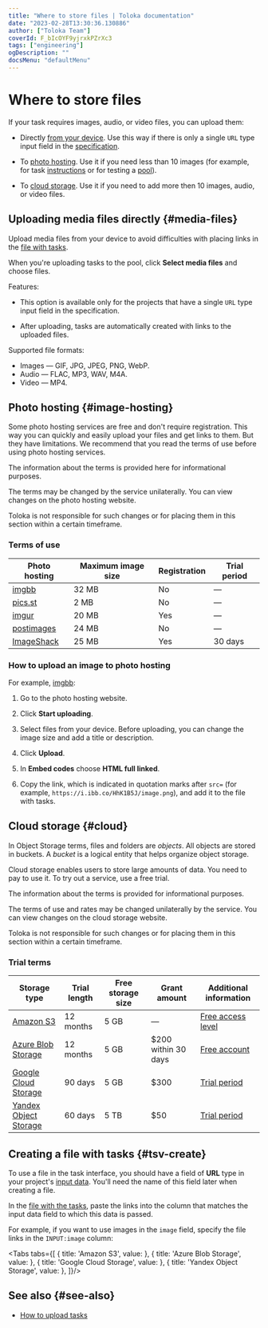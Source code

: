 ```yaml
---
title: "Where to store files | Toloka documentation"
date: "2023-02-28T13:30:36.130886"
author: ["Toloka Team"]
coverId: F_bIcOYF9yjrxkPZrXc3
tags: ["engineering"]
ogDescription: ""
docsMenu: "defaultMenu"
---
```



# Where to store files

If your task requires images, audio, or video files, you can upload them:
- Directly [from your device](#media-files). Use this way if there is only a single `URL` type input field in the [specification](/docs/guide/incoming).

- To [photo hosting](#image-hosting). Use it if you need less than 10 images (for example, for task [instructions](/docs/glossary#instructions) or for testing a [pool](/docs/glossary#pool)).

- To [cloud storage](#cloud). Use it if you need to add more then 10 images, audio, or video files.

## Uploading media files directly {#media-files}

Upload media files from your device to avoid difficulties with placing links in the [file with tasks](/docs/glossary#tsv).

When you're uploading tasks to the pool, click **Select media files** and choose files.

Features:

- This option is available only for the projects that have a single `URL` type input field in the specification.

- After uploading, tasks are automatically created with links to the uploaded files.

<Note mode="note" title="Note">

Supported file formats:

- Images — GIF, JPG, JPEG, PNG, WebP.
- Audio — FLAC, MP3, WAV, M4A.
- Video — MP4.

</Note>

## Photo hosting {#image-hosting}

Some photo hosting services are free and don't require registration. This way you can quickly and easily upload your files and get links to them. But they have limitations. We recommend that you read the terms of use before using photo hosting services.

<Note mode="note" title="Note">

The information about the terms is provided here for informational purposes.

The terms may be changed by the service unilaterally. You can view changes on the photo hosting website.

Toloka is not responsible for such changes or for placing them in this section within a certain timeframe.

</Note>

### Terms of use

**Photo hosting** | **Maximum image size** | **Registration** | **Trial period**
----- | ----- | ----- | -----
[imgbb](https://imgbb.com/) | 32 MB | No | —
[pics.st](https://pics.st/) | 2 MB | No | —
[imgur](https://imgur.com/) | 20 MB | Yes | —
[postimages](https://postimages.org/) | 24 MB | No | —
[ImageShack](https://imageshack.com/) | 25 MB | Yes | 30 days

### How to upload an image to photo hosting

For example, [imgbb](https://imgbb.com/):

1. Go to the photo hosting website.

1. Click **Start uploading**.

1. Select files from your device. Before uploading, you can change the image size and add a title or description.

1. Click **Upload**.

1. In **Embed codes** choose **HTML full linked**.

1. Copy the link, which is indicated in quotation marks after `src=` (for example, `https://i.ibb.co/HhK1B5J/image.png`), and add it to the file with tasks.

## Cloud storage {#cloud}

In Object Storage terms, files and folders are _objects_. All objects are stored in buckets. A _bucket_ is a logical entity that helps organize object storage.

Cloud storage enables users to store large amounts of data. You need to pay to use it. To try out a service, use a free trial.

<Note mode="note" title="Note">

The information about the terms is provided for informational purposes.

The terms of use and rates may be changed unilaterally by the service. You can view changes on the cloud storage website.

Toloka is not responsible for such changes or for placing them in this section within a certain timeframe.

</Note>

### Trial terms

**Storage type** | **Trial length** | **Free storage size** | **Grant amount** | **Additional information**
----- | ----- | ----- | ----- | -----
[Amazon S3](/docs/guide/amazon-cloud-storage) | 12 months | 5 GB | — | [Free access level](https://aws.amazon.com/free)
[Azure Blob Storage](/docs/guide/azure-cloud-storage) | 12 months | 5 GB | $200 within 30 days | [Free account](https://azure.microsoft.com/en-us/free/)
[Google Cloud Storage](/docs/guide/google-cloud-storage) | 90 days | 5 GB | $300 | [Trial period](https://cloud.google.com/free?)
[Yandex Object Storage](/docs/guide/use-object-storage) | 60 days | 5 TB | $50 | [Trial period](https://cloud.yandex.com/en-ru/docs/free-trial/)

## Creating a file with tasks {#tsv-create}

To use a file in the task interface, you should have a field of **URL** type in your project's [input data](/docs/guide/incoming). You'll need the name of this field later when creating a file.

In the [file with the tasks](/docs/guide/pool_csv), paste the links into the column that matches the input data field to which this data is passed.

For example, if you want to use images in the `image` field, specify the file links in the `INPUT:image` column:

<Tabs tabs={[
  { title: 'Amazon S3', value: <CloudStorageList1/> },
  { title: 'Azure Blob Storage', value: <CloudStorageList2/> },
  { title: 'Google Cloud Storage', value: <CloudStorageList3/> },
  { title: 'Yandex Object Storage', value: <CloudStorageList4/> },
]}/>

## See also {#see-also}

- [How to upload tasks](/docs/guide/task_upload)

<ContactGuideSupport/>